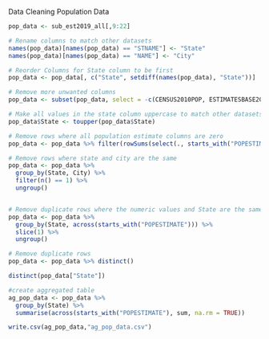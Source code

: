 Data Cleaning Population Data
```{r}
pop_data <- sub_est2019_all[,9:22]

# Rename columns to match other datasets
names(pop_data)[names(pop_data) == "STNAME"] <- "State"
names(pop_data)[names(pop_data) == "NAME"] <- "City"

# Reorder Columns for State column to be first
pop_data <- pop_data[, c("State", setdiff(names(pop_data), "State"))]

# Remove more unwanted columns
pop_data <- subset(pop_data, select = -c(CENSUS2010POP, ESTIMATESBASE2010))

# Make all values in the state column uppercase to match other datasets
pop_data$State <- toupper(pop_data$State)

# Remove rows where all population estimate columns are zero
pop_data <- pop_data %>% filter(rowSums(select(., starts_with("POPESTIMATE"))) != 0)

# Remove rows where state and city are the same
pop_data <- pop_data %>%
  group_by(State, City) %>%
  filter(n() == 1) %>%
  ungroup()


# Remove duplicate rows where the numeric values and State are the same, keeping only the first such row per group
pop_data <- pop_data %>%
  group_by(State, across(starts_with("POPESTIMATE"))) %>%
  slice(1) %>%
  ungroup()

# Remove duplicate rows
pop_data <- pop_data %>% distinct()
```

```{r}
distinct(pop_data["State"])
```
```{r}
#create aggregated table
ag_pop_data <- pop_data %>%
  group_by(State) %>%
  summarise(across(starts_with("POPESTIMATE"), sum, na.rm = TRUE))
```


```{r}
write.csv(ag_pop_data,"ag_pop_data.csv")
```
